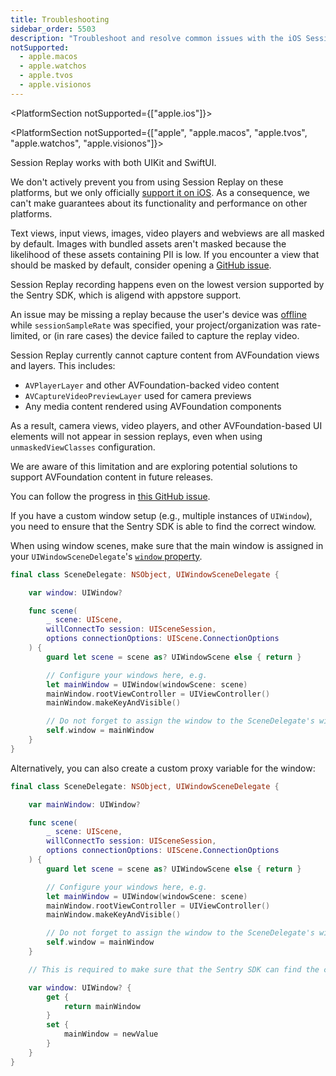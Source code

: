 ```yaml
---
title: Troubleshooting
sidebar_order: 5503
description: "Troubleshoot and resolve common issues with the iOS Session Replay."
notSupported:
  - apple.macos
  - apple.watchos
  - apple.tvos
  - apple.visionos
---
```


<PlatformSection notSupported={["apple.ios"]}>

<Include name="apple-session-replay-support-alert" />

</PlatformSection>

<PlatformSection notSupported={["apple", "apple.macos", "apple.tvos", "apple.watchos", "apple.visionos"]}>

<Expandable title="Does Session Replay work with UIKit, SwiftUI or AppKit?" permalink>

Session Replay works with both UIKit and SwiftUI.

</Expandable>

<Expandable title="Does Session Replay work on macOS, watchOS, tvOS and visionOS?" permalink>

We don't actively prevent you from using Session Replay on these platforms, but we only officially [support it on iOS](/platforms/apple/guides/ios/session-replay/). As a consequence, we can't make guarantees about its functionality and performance on other platforms.

</Expandable>

<Expandable title="Why are parts of my replay not masked?" permalink>

Text views, input views, images, video players and webviews are all masked by default. Images with bundled assets aren't masked because the likelihood of these assets containing PII is low. If you encounter a view that should be masked by default, consider opening a [GitHub issue](https://github.com/getsentry/sentry-cocoa/issues).

</Expandable>

<Expandable title="What's the lowest version of iOS supported?" permalink>

Session Replay recording happens even on the lowest version supported by the Sentry SDK, which is aligend with appstore support.

</Expandable>

<Expandable title="Why is my issue missing a replay?" permalink>

An issue may be missing a replay because the user's device was [offline](/product/explore/session-replay/mobile#frequently-asked-questions) while `sessionSampleRate` was specified, your project/organization was rate-limited, or (in rare cases) the device failed to capture the replay video.

</Expandable>

<Expandable title="AVFoundation views and layers are not rendered" permalink>

Session Replay currently cannot capture content from AVFoundation views and layers. This includes:

- `AVPlayerLayer` and other AVFoundation-backed video content
- `AVCaptureVideoPreviewLayer` used for camera previews
- Any media content rendered using AVFoundation components

As a result, camera views, video players, and other AVFoundation-based UI elements will not appear in session replays, even when using `unmaskedViewClasses` configuration.

We are aware of this limitation and are exploring potential solutions to support AVFoundation content in future releases.

You can follow the progress in [this GitHub issue](https://github.com/getsentry/sentry-cocoa/issues/5835).

</Expandable>

<Expandable title="Session Replay is not recording with custom window setup" permalink>

If you have a custom window setup (e.g., multiple instances of `UIWindow`), you need to ensure that the Sentry SDK is able to find the correct window.

When using window scenes, make sure that the main window is assigned in your `UIWindowSceneDelegate`'s [`window` property](https://developer.apple.com/documentation/uikit/uiwindowscenedelegate/window).

```swift
final class SceneDelegate: NSObject, UIWindowSceneDelegate {

    var window: UIWindow?

    func scene(
        _ scene: UIScene,
        willConnectTo session: UISceneSession,
        options connectionOptions: UIScene.ConnectionOptions
    ) {
        guard let scene = scene as? UIWindowScene else { return }

        // Configure your windows here, e.g.
        let mainWindow = UIWindow(windowScene: scene)
        mainWindow.rootViewController = UIViewController()
        mainWindow.makeKeyAndVisible()

        // Do not forget to assign the window to the SceneDelegate's window property:
        self.window = mainWindow
    }
}
```

Alternatively, you can also create a custom proxy variable for the window:

```swift
final class SceneDelegate: NSObject, UIWindowSceneDelegate {

    var mainWindow: UIWindow?

    func scene(
        _ scene: UIScene,
        willConnectTo session: UISceneSession,
        options connectionOptions: UIScene.ConnectionOptions
    ) {
        guard let scene = scene as? UIWindowScene else { return }

        // Configure your windows here, e.g.
        let mainWindow = UIWindow(windowScene: scene)
        mainWindow.rootViewController = UIViewController()
        mainWindow.makeKeyAndVisible()

        // Do not forget to assign the window to the SceneDelegate's window property:
        self.window = mainWindow
    }

    // This is required to make sure that the Sentry SDK can find the correct window:

    var window: UIWindow? {
        get {
            return mainWindow
        }
        set {
            mainWindow = newValue
        }
    }
}
```

</Expandable>

</PlatformSection>
